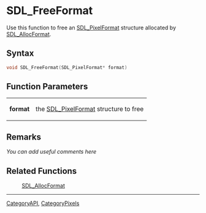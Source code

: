 
= SDL_FreeFormat =
Use this function to free an [[SDL_PixelFormat]] structure allocated by [[SDL_AllocFormat]].


== Syntax ==
<syntaxhighlight lang='c++'>
void SDL_FreeFormat(SDL_PixelFormat* format)
</syntaxhighlight>

== Function Parameters ==
{|
|'''format'''
|the [[SDL_PixelFormat]] structure to free
|}

== Remarks ==
''You can add useful comments here''

== Related Functions ==
:[[SDL_AllocFormat]]

----
[[CategoryAPI]], [[CategoryPixels]]
